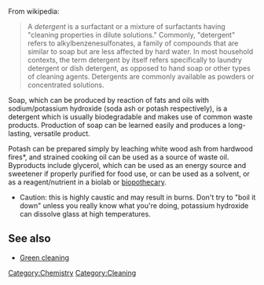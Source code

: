 From wikipedia: 
<blockquote>
A ''detergent'' is a surfactant{{w|surfactant}} or a mixture of surfactants having "cleaning properties in dilute solutions." Commonly, "detergent" refers to alkylbenzenesulfonates, a family of compounds that are similar to soap but are less affected by hard water. In most household contexts, the term detergent by itself refers specifically to laundry detergent or dish detergent, as opposed to hand soap or other types of cleaning agents. Detergents are commonly available as powders or concentrated solutions.
</blockquote>

Soap, which can be produced by reaction of fats and oils with sodium/potassium hydroxide (soda ash or potash respectively), is a detergent which is usually biodegradable and makes use of common waste products. Production of soap can be learned easily and produces a long-lasting, versatile product.

Potash can be prepared simply by leaching white wood ash from hardwood fires*, and strained cooking oil can be used as a source of waste oil.
Byproducts include glycerol, which can be used as an energy source and sweetener if properly purified for food use, or can be used as a solvent, or as a reagent/nutrient in a biolab or [[biopothecary]].

*Caution: this is highly caustic and may result in burns. Don't try to "boil it down" unless you really know what you're doing, potassium hydroxide can dissolve glass at high temperatures.

== See also ==

* [[Green cleaning]]
[[Category:Chemistry]]
[[Category:Cleaning]]